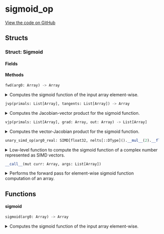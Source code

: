 # sigmoid_op



[View the code on GitHub](https://github.com/endia-ai/Endia/tree/nightly/endia/functional/unary_ops/sigmoid_op.mojo)

## Structs

### Struct: Sigmoid





#### Fields

#### Methods

```python
fwd(arg0: Array) -> Array
```

<details>
<summary>Computes the sigmoid function of the input array element-wise.</summary>

###### Args

- ``arg0``: ``Array``
  The input array.

###### Returns
- ``Array`` - An array containing the sigmoid function of each element in the input array.

**Examples:**
```python
a = Array([[1, 2], [3, 4]])
result = sigmoid(a)
print(result)
```

**Note:**
This function supports:
- Automatic differentiation (forward and reverse modes).
- Complex valued arguments.


</details>

```python
jvp(primals: List[Array], tangents: List[Array]) -> Array
```

<details>
<summary>Computes the Jacobian-vector product for the sigmoid function.</summary>

###### Args

- ``primals``: ``List[Array]``
  A list containing the primal input array.

- ``tangents``: ``List[Array]``
  A list containing the tangent vector.

###### Returns
- ``Array`` - The Jacobian-vector product for the sigmoid function.

Implements forward-mode automatic differentiation for the sigmoid function.

**Note:**
The Jacobian-vector product for the sigmoid is computed as x * (1 - x) * dx,
where x is the primal input and dx is the tangent vector.


</details>

```python
vjp(primals: List[Array], grad: Array, out: Array) -> List[Array]
```

<details>
<summary>Computes the vector-Jacobian product for the sigmoid function.</summary>

###### Args

- ``primals``: ``List[Array]``
  A list containing the primal input array.

- ``grad``: ``Array``
  The gradient of the output with respect to some scalar function.

- ``out``: ``Array``
  The output of the forward pass (unused in this function).

###### Returns
- ``List[Array]`` - A list containing the gradient with respect to the input.

Implements reverse-mode automatic differentiation for the sigmoid function.

**Note:**
The vector-Jacobian product for the sigmoid is computed as x * (1 - x) * grad,
where x is the primal input and grad is the incoming gradient.


</details>

```python
unary_simd_op(arg0_real: SIMD[float32, nelts[::DType]().__mul__(2).__floordiv__(2)], arg0_imag: SIMD[float32, nelts[::DType]().__mul__(2).__floordiv__(2)]) -> Tuple[SIMD[float32, nelts[::DType]().__mul__(2).__floordiv__(2)], SIMD[float32, nelts[::DType]().__mul__(2).__floordiv__(2)]]
```

<details>
<summary>Low-level function to compute the sigmoid function of a complex number represented as SIMD vectors.</summary>

###### Args

- ``arg0_real``: ``SIMD[float32, nelts[::DType]().__mul__(2).__floordiv__(2)]``
  The real part of the complex number.

- ``arg0_imag``: ``SIMD[float32, nelts[::DType]().__mul__(2).__floordiv__(2)]``
  The imaginary part of the complex number.

###### Returns
- ``Tuple[SIMD[float32, nelts[::DType]().__mul__(2).__floordiv__(2)], SIMD[float32, nelts[::DType]().__mul__(2).__floordiv__(2)]]`` - The real and imaginary parts of the sigmoid function of the complex number as a tuple.


</details>

```python
__call__(mut curr: Array, args: List[Array])
```

<details>
<summary>Performs the forward pass for element-wise sigmoid function computation of an array.</summary>

###### Args

- ``curr``: ``Array``
  The current array to store the result (modified in-place).

- ``args``: ``List[Array]``
  A list containing the input array.

Computes the sigmoid function of each element in the input array and stores the result in the current array.
Initializes the current array if not already set up.

**Note:**
This function assumes that the shape and data of the args are already set up.
If the current array (curr) is not initialized, it computes the shape based on the input array and sets up the data accordingly.


</details>

## Functions

#### **sigmoid**

```python
sigmoid(arg0: Array) -> Array
```

<details>
<summary>Computes the sigmoid function of the input array element-wise.</summary>

###### Args

- ``arg0``: ``Array``
  The input array.

###### Returns
- ``Array`` - An array containing the sigmoid function of each element in the input array.

**Examples:**
```python
a = Array([[1, 2], [3, 4]])
result = sigmoid(a)
print(result)
```

**Note:**
This function supports:
- Automatic differentiation (forward and reverse modes).
- Complex valued arguments.


</details>

